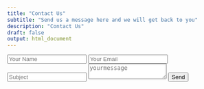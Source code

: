 ```yaml
--- 
title: "Contact Us"
subtitle: "Send us a message here and we will get back to you"
description: "Contact Us"
draft: false
output: html_document
--- 
```


<form name="contact" method="POST">
    <input type="text" class="form-control mb-3" id="name" name="name" placeholder="Your Name">
    <input type="email" class="form-control mb-3" id="mail" name="mail" placeholder="Your Email">
    <input type="text" class="form-control mb-3" id="subject" name="subject" placeholder="Subject">
          <textarea name="message" id="message" class="form-control mb-3" placeholder="yourmessage"></textarea>
    <button type="submit" value="send" class="btn btn-primary">Send</button>
</form>
     